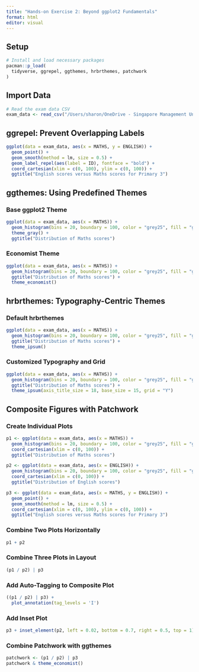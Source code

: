 ```yaml
---
title: "Hands-on Exercise 2: Beyond ggplot2 Fundamentals"
format: html
editor: visual
---
```


## Setup

```r
# Install and load necessary packages
pacman::p_load(
  tidyverse, ggrepel, ggthemes, hrbrthemes, patchwork
)
```

## Import Data

```r
# Read the exam data CSV
exam_data <- read_csv("/Users/sharon/OneDrive - Singapore Management University/isss608data/hands-on_exercise2/Exam_data.csv")
```

## ggrepel: Prevent Overlapping Labels

```r
ggplot(data = exam_data, aes(x = MATHS, y = ENGLISH)) +
  geom_point() +
  geom_smooth(method = lm, size = 0.5) +
  geom_label_repel(aes(label = ID), fontface = "bold") +
  coord_cartesian(xlim = c(0, 100), ylim = c(0, 100)) +
  ggtitle("English scores versus Maths scores for Primary 3")
```

## ggthemes: Using Predefined Themes

### Base ggplot2 Theme

```r
ggplot(data = exam_data, aes(x = MATHS)) +
  geom_histogram(bins = 20, boundary = 100, color = "grey25", fill = "grey90") +
  theme_gray() +
  ggtitle("Distribution of Maths scores")
```

### Economist Theme

```r
ggplot(data = exam_data, aes(x = MATHS)) +
  geom_histogram(bins = 20, boundary = 100, color = "grey25", fill = "grey90") +
  ggtitle("Distribution of Maths scores") +
  theme_economist()
```

## hrbrthemes: Typography-Centric Themes

### Default hrbrthemes

```r
ggplot(data = exam_data, aes(x = MATHS)) +
  geom_histogram(bins = 20, boundary = 100, color = "grey25", fill = "grey90") +
  ggtitle("Distribution of Maths scores") +
  theme_ipsum()
```

### Customized Typography and Grid

```r
ggplot(data = exam_data, aes(x = MATHS)) +
  geom_histogram(bins = 20, boundary = 100, color = "grey25", fill = "grey90") +
  ggtitle("Distribution of Maths scores") +
  theme_ipsum(axis_title_size = 18, base_size = 15, grid = "Y")
```

## Composite Figures with Patchwork

### Create Individual Plots

```r
p1 <- ggplot(data = exam_data, aes(x = MATHS)) +
  geom_histogram(bins = 20, boundary = 100, color = "grey25", fill = "grey90") +
  coord_cartesian(xlim = c(0, 100)) +
  ggtitle("Distribution of Maths scores")

p2 <- ggplot(data = exam_data, aes(x = ENGLISH)) +
  geom_histogram(bins = 20, boundary = 100, color = "grey25", fill = "grey90") +
  coord_cartesian(xlim = c(0, 100)) +
  ggtitle("Distribution of English scores")

p3 <- ggplot(data = exam_data, aes(x = MATHS, y = ENGLISH)) +
  geom_point() +
  geom_smooth(method = lm, size = 0.5) +
  coord_cartesian(xlim = c(0, 100), ylim = c(0, 100)) +
  ggtitle("English scores versus Maths scores for Primary 3")
```

### Combine Two Plots Horizontally

```r
p1 + p2
```

### Combine Three Plots in Layout

```r
(p1 / p2) | p3
```

### Add Auto-Tagging to Composite Plot

```r
((p1 / p2) | p3) + 
  plot_annotation(tag_levels = 'I')
```

### Add Inset Plot

```r
p3 + inset_element(p2, left = 0.02, bottom = 0.7, right = 0.5, top = 1)
```

### Combine Patchwork with ggthemes

```r
patchwork <- (p1 / p2) | p3
patchwork & theme_economist()
```
